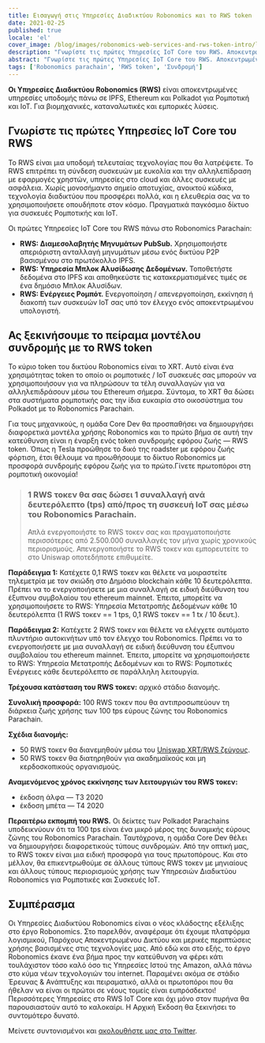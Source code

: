 ```yaml
---
title: Εισαγωγή στις Υπηρεσίες Διαδικτύου Robonomics και το RWS token
date: 2021-02-25
published: true
locale: 'el'
cover_image: /blog/images/robonomics-web-services-and-rws-token-intro/logo.jpeg
description: "Γνωρίστε τις πρώτες Υπηρεσίες IoT Core του RWS. Αποκεντρωμένες υπηρεσίες υποδομής πάνω σε IPFS, Ethereum και Polkadot για Ρομποτική και IoT. Για βιομηχανικές, καταναλωτικές και εμπορικές λύσεις"
abstract: "Γνωρίστε τις πρώτες Υπηρεσίες IoT Core του RWS. Αποκεντρωμένες υπηρεσίες υποδομής πάνω σε IPFS, Ethereum και Polkadot για Ρομποτική και IoT. Για βιομηχανικές, καταναλωτικές και εμπορικές λύσεις"
tags: ['Robonomics parachain', 'RWS token', 'Συνδρομή']
---
```


**Οι Υπηρεσίες Διαδικτύου Robonomics (RWS)** είναι αποκεντρωμένες υπηρεσίες υποδομής πάνω σε IPFS, Ethereum και Polkadot για Ρομποτική και IoT. Για βιομηχανικές, καταναλωτικές και εμπορικές λύσεις.

## Γνωρίστε τις πρώτες Υπηρεσίες IoT Core του RWS
Το RWS είναι μια υποδομή τελευταίας τεχνολογίας που θα λατρέψετε. Το RWS επιτρέπει τη σύνδεση συσκευών με ευκολία και την αλληλεπίδραση με εφαρμογές χρηστών, υπηρεσίες στο cloud και άλλες συσκευές με ασφάλεια. Χωρίς μονοσήμαντο σημείο αποτυχίας, ανοικτού κώδικα, τεχνολογία διαδικτύου που προσφέρει πολλά, και η ελευθερία σας να το χρησιμοποιήσετε οπουδήποτε στον κόσμο. Πραγματικά παγκόσμιο δίκτυο για συσκευές Ρομποτικής και IoT.

Οι πρώτες Υπηρεσίες IoT Core του RWS πάνω στο Robonomics Parachain:

* **RWS: Διαμεσολαβητής Μηνυμάτων PubSub.** Χρησιμοποιήστε απεριόριστη ανταλλαγή μηνυμάτων μέσω ενός δικτύου P2P βασισμένου στο πρωτόκολλο IPFS.
* **RWS: Υπηρεσία Μπλοκ Αλυσίδωσης Δεδομένων.** Τοποθετήστε δεδομένα στο IPFS και αποθηκεύστε τις κατακερματισμένες τιμές σε ένα δημόσιο Μπλοκ Αλυσίδων.
* **RWS: Ενέργειες Ρομπότ.** Ενεργοποίηση / απενεργοποίηση, εκκίνηση ή διακοπή των συσκευών IoT σας υπό τον έλεγχο ενός αποκεντρωμένου υπολογιστή.

## Ας ξεκινήσουμε το πείραμα μοντέλου συνδρομής με το RWS token
Το κύριο token του δικτύου Robonomics είναι το XRT. Αυτό είναι ένα χρησιμότητας token το οποίο οι ρομποτικές / IoT συσκευές σας μπορούν να χρησιμοποιήσουν για να πληρώσουν τα τέλη συναλλαγών για να αλληλεπιδράσουν μέσω του Ethereum σήμερα. Σύντομα, το XRT θα δώσει στα συστήματα ρομποτικής σας την ίδια ευκαιρία στο οικοσύστημα του Polkadot με το Robonomics Parachain.

Για τους μηχανικούς, η ομάδα Core Dev θα προσπαθήσει να δημιουργήσει διαφορετικά μοντέλα χρήσης Robonomics και το πρώτο βήμα σε αυτή την κατεύθυνση είναι η έναρξη ενός token συνδρομής εφόρου ζωής — RWS token. Όπως η Tesla προώθησε το δικό της roadster με εφόρου ζωής φόρτιση, έτσι θέλουμε να προωθήσουμε το δίκτυο Robonomics με προσφορά συνδρομής εφόρου ζωής για το πρώτο.Γίνετε πρωτοπόροι στη ρομποτική οικονομία!

> ### 1 RWS τοκεν θα σας δώσει 1 συναλλαγή ανά δευτερόλεπτο (tps) από/προς τη συσκευή IoT σας μέσω του Robonomics Parachain.
>
> Απλά ενεργοποιήστε το RWS τοκεν σας και πραγματοποιήστε περισσότερες από 2.500.000 συναλλαγές τον μήνα χωρίς χρονικούς περιορισμούς. Απενεργοποιήστε το RWS τοκεν και εμπορευτείτε το στο Uniswap οποτεδήποτε επιθυμείτε.

**Παράδειγμα 1:** Κατέχετε 0,1 RWS τοκεν και θέλετε να μοιραστείτε τηλεμετρία με τον σκιώδη στο Δημόσιο blockchain κάθε 10 δευτερόλεπτα. Πρέπει να το ενεργοποιήσετε με μια συναλλαγή σε ειδική διεύθυνση του έξυπνου συμβολαίου του ethereum mainnet. Έπειτα, μπορείτε να χρησιμοποιήσετε το RWS: Υπηρεσία Μετατροπής Δεδομένων κάθε 10 δευτερόλεπτα (1 RWS τοκεν == 1 tps, 0,1 RWS τοκεν == 1 tx / 10 δευτ.).

**Παράδειγμα 2:** Κατέχετε 2 RWS τοκεν και θέλετε να ελέγχετε αυτόματο πλυντήριο αυτοκινήτων υπό τον έλεγχο του Robonomics. Πρέπει να το ενεργοποιήσετε με μια συναλλαγή σε ειδική διεύθυνση του έξυπνου συμβολαίου του ethereum mainnet. Έπειτα, μπορείτε να χρησιμοποιήσετε το RWS: Υπηρεσία Μετατροπής Δεδομένων και το RWS: Ρομποτικές Ενέργειες κάθε δευτερόλεπτο σε παράλληλη λειτουργία.

**Τρέχουσα κατάσταση του RWS τοκεν:** αρχικό στάδιο διανομής.

**Συνολική προσφορά:** 100 RWS τοκεν που θα αντιπροσωπεύουν τη διάρκεια ζωής χρήσης των 100 tps εύρους ζώνης του Robonomics Parachain.

**Σχέδια διανομής:**
* 50 RWS τοκεν θα διανεμηθούν μέσω του [Uniswap XRT/RWS ζεύγους](https://uniswap.info/pair/0x42018a2ff89b6d662b5f746277bd02f0d85f485a).
* 50 RWS τοκεν θα διατηρηθούν για ακαδημαϊκούς και μη κερδοσκοπικούς οργανισμούς.

**Αναμενόμενος χρόνος εκκίνησης των λειτουργιών του RWS τοκεν:**
* έκδοση άλφα — Τ3 2020
* έκδοση μπέτα — Τ4 2020

**Περαιτέρω εκπομπή του RWS.** Οι δείκτες των Polkadot Parachains υποδεικνύουν ότι τα 100 tps είναι ένα μικρό μέρος της δυναμικής εύρους ζώνης του Robonomics Parachain. Ταυτόχρονα, η ομάδα Core Dev θέλει να δημιουργήσει διαφορετικούς τύπους συνδρομών. Από την οπτική μας, το RWS τοκεν είναι μια ειδική προσφορά για τους πρωτοπόρους. Και στο μέλλον, θα επικεντρωθούμε σε άλλους τύπους RWS τοκεν με μηνιαίους και άλλους τύπους περιορισμούς χρήσης των Υπηρεσιών Διαδικτύου Robonomics για Ρομποτικές και Συσκευές IoT.

## Συμπέρασμα
Οι Υπηρεσίες Διαδικτύου Robonomics είναι ο νέος κλάδοςτης εξέλιξης στο έργο Robonomics. Στο παρελθόν, αναφέραμε ότι έχουμε πλατφόρμα λογισμικού, Παρόχους Αποκεντρωμένου Δικτύου και μερικές περιπτώσεις χρήσης βασισμένες στις τεχνολογίες μας. Από εδώ και στο εξής, το έργο Robonomics έκανε ένα βήμα προς την κατεύθυνση να φέρει κάτι τουλάχιστον τόσο καλό όσο τις Υπηρεσίες Ιστού της Amazon, αλλά πάνω στο κύμα νέων τεχνολογιών του internet. Παραμένει ακόμα σε στάδιο Έρευνας & Ανάπτυξης και πειραματικό, αλλά οι πρωτοπόροι που θα ήθελαν να είναι οι πρώτοι σε νέους τομείς είναι ευπρόσδεκτοι! Περισσότερες Υπηρεσίες στο RWS IoT Core και όχι μόνο στον πυρήνα θα παρουσιαστούν αυτό το καλοκαίρι. Η Αρχική Έκδοση θα ξεκινήσει το συντομότερο δυνατό.

Μείνετε συντονισμένοι και [ακολουθήστε μας στο Twitter](https://twitter.com/AIRA_Robonomics).